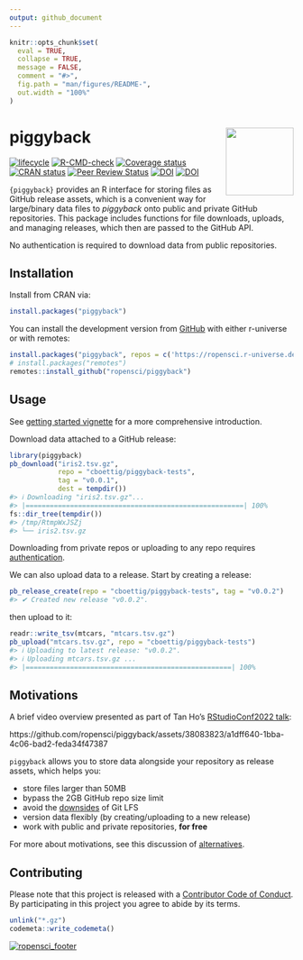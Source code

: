 ```yaml
---
output: github_document
---
```


<!-- README.md is generated from README.Rmd. Please edit that file -->


```r
knitr::opts_chunk$set(
  eval = TRUE,
  collapse = TRUE,
  message = FALSE,
  comment = "#>",
  fig.path = "man/figures/README-",
  out.width = "100%"
)
```

# piggyback <img src="man/figures/logo.svg" align="right" alt="" width="120" />

  <!-- badges: start -->

[![lifecycle](https://img.shields.io/badge/lifecycle-stable-green.svg)](https://lifecycle.r-lib.org/articles/stages.html)
[![R-CMD-check](https://github.com/ropensci/piggyback/workflows/R-CMD-check/badge.svg)](https://github.com/ropensci/piggyback/actions)
[![Coverage status](https://codecov.io/gh/ropensci/piggyback/branch/master/graph/badge.svg)](https://app.codecov.io/github/ropensci/piggyback?branch=master)
[![CRAN status](https://www.r-pkg.org/badges/version/piggyback)](https://cran.r-project.org/package=piggyback)
[![Peer Review Status](https://badges.ropensci.org/220_status.svg)](https://github.com/ropensci/software-review/issues/220)
[![DOI](https://zenodo.org/badge/132979724.svg)](https://zenodo.org/badge/latestdoi/132979724)
[![DOI](http://joss.theoj.org/papers/10.21105/joss.00971/status.svg)](https://doi.org/10.21105/joss.00971)
  <!-- badges: end -->

`{piggyback}` provides an R interface for storing files as GitHub release assets, 
which is a convenient way for large/binary data files to _piggyback_ onto public 
and private GitHub repositories. This package includes functions for file downloads,
uploads, and managing releases, which then are passed to the GitHub API. 

No authentication is required to download data from public repositories.

## Installation
Install from CRAN via:
```r
install.packages("piggyback")
```
You can install the development version from [GitHub](https://github.com/ropensci/piggyback)
with either r-universe or with remotes:
```r
install.packages("piggyback", repos = c('https://ropensci.r-universe.dev', getOption("repos")))
# install.packages("remotes")
remotes::install_github("ropensci/piggyback")
```
## Usage
See [getting started vignette](https://docs.ropensci.org/piggyback/articles/intro.html)
for a more comprehensive introduction.

Download data attached to a GitHub release:
```r
library(piggyback)
pb_download("iris2.tsv.gz", 
            repo = "cboettig/piggyback-tests",
            tag = "v0.0.1",
            dest = tempdir())
#> ℹ Downloading "iris2.tsv.gz"...
#> |======================================================| 100%
fs::dir_tree(tempdir())
#> /tmp/RtmpWxJSZj
#> └── iris2.tsv.gz
```
Downloading from private repos or uploading to any repo requires
[authentication](https://docs.ropensci.org/piggyback/articles/piggyback.html#authentication).

We can also upload data to a release. Start by creating a release:
```r
pb_release_create(repo = "cboettig/piggyback-tests", tag = "v0.0.2")
#> ✔ Created new release "v0.0.2".
```
then upload to it:
```r
readr::write_tsv(mtcars, "mtcars.tsv.gz")
pb_upload("mtcars.tsv.gz", repo = "cboettig/piggyback-tests")
#> ℹ Uploading to latest release: "v0.0.2".
#> ℹ Uploading mtcars.tsv.gz ...
#> |===================================================| 100%
```

## Motivations

A brief video overview presented as part of Tan Ho's [RStudioConf2022 talk](https://www.youtube.com/watch?v=wzcz4xNGeTI&t=655s):

https://github.com/ropensci/piggyback/assets/38083823/a1dff640-1bba-4c06-bad2-feda34f47387

`piggyback` allows you to store data alongside your repository as release assets,
which helps you:

- store files larger than 50MB
- bypass the 2GB GitHub repo size limit
<!-- 
original URL:
https://angryfrenchman.org/github-s-large-file-storage-is-no-panacea-for-open-source-quite-the-opposite-12c0e16a9a91 
-->
- avoid the [downsides](https://archive.is/3D16r) of Git LFS
- version data flexibly (by creating/uploading to a new release)
- work with public and private repositories, **for free**

For more about motivations, see this discussion of
[alternatives](https://docs.ropensci.org/piggyback/articles/alternatives.html).

## Contributing

Please note that this project is released with a 
[Contributor Code of Conduct](https://ropensci.org/code-of-conduct/).
By participating in this project you agree to abide by its terms.

```r
unlink("*.gz")
codemeta::write_codemeta()
```

[![ropensci_footer](https://ropensci.org/public_images/ropensci_footer.png)](https://ropensci.org)
